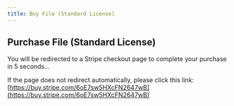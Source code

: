 ```yaml
---
title: Buy File (Standard License)
---
```



<Head>
  <meta httpEquiv="refresh" content="5; url='https://buy.stripe.com/6oE7sw5HXcFN2647wB'" />
</Head>

## Purchase File (Standard License)

You will be redirected to a Stripe checkout page to complete your purchase in 5 seconds…

If the page does not redirect automatically, please click this link: [https://buy.stripe.com/6oE7sw5HXcFN2647wB](https://buy.stripe.com/6oE7sw5HXcFN2647wB)
